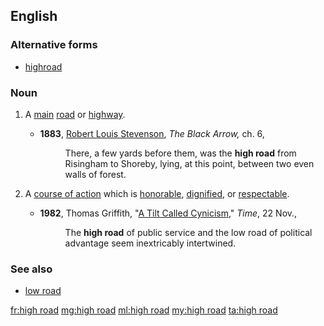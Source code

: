 ==English==

===Alternative forms===
* [[highroad]]

===Noun===
{{en-noun|head=[[high]] [[road]]}}

# {{context|chiefly|British}} A [[main]] [[road]] or [[highway]].
#* '''1883''', [[w:Robert_Louis_Stevenson|Robert Louis Stevenson]], ''The Black Arrow,'' ch. 6,
#*: There, a few yards before them, was the '''high road''' from Risingham to Shoreby, lying, at this point, between two even walls of forest.
# {{context|idiomatic}} A [[course of action]] which is [[honorable]], [[dignified]], or [[respectable]].
#* '''1982''', Thomas Griffith, "[http://www.time.com/time/magazine/article/0,9171,955047,00.html A Tilt Called Cynicism]," ''Time'', 22 Nov.,
#*: The '''high road''' of public service and the low road of political advantage seem inextricably intertwined.

===See also===
* [[low road]]

[[fr:high road]]
[[mg:high road]]
[[ml:high road]]
[[my:high road]]
[[ta:high road]]